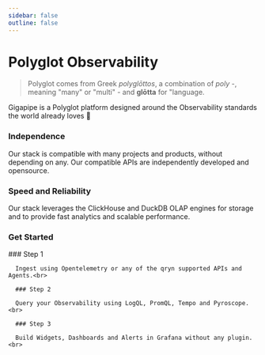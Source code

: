 ```yaml
---
sidebar: false
outline: false
---
```



# Polyglot Observability

> Polyglot comes from Greek _polyglōttos_, a combination of _poly_ -, meaning "many" or "multi" - and **glōtta** for "language.

Gigapipe is a Polyglot platform designed around the Observability standards the world already loves 💜

### Independence

Our stack is compatible with many projects and products, without depending on any. Our compatible APIs are independently developed and opensource.

### Speed and Reliability

Our stack leverages the ClickHouse and DuckDB OLAP engines for storage and to provide fast analytics and scalable performance.

### Get Started

<Steps>
      ### Step 1

      Ingest using Opentelemetry or any of the qryn supported APIs and Agents.<br>

      ### Step 2

      Query your Observability using LogQL, PromQL, Tempo and Pyroscope.<br>

      ### Step 3

      Build Widgets, Dashboards and Alerts in Grafana without any plugin.<br>
      
</Steps>
